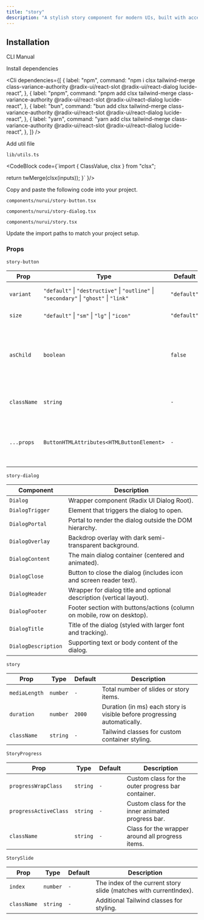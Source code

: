 ```yaml
---
title: "story"
description: "A stylish story component for modern UIs, built with accessibility and animation in mind."
---
```


<ComponentPreview componentName="story" />

## Installation

<Tabs defaultValue="cli">

<TabsList>
  <TabsTrigger value="cli">CLI</TabsTrigger>
  <TabsTrigger value="manual">Manual</TabsTrigger>
</TabsList>

<TabsContent value="cli">
  <Cli />
</TabsContent>

<TabsContent value="manual">

<Steps>

<Step>Install dependencies</Step>

<Cli
  dependencies={[
    {
      label: "npm",
      command:
        "npm i clsx tailwind-merge class-variance-authority @radix-ui/react-slot @radix-ui/react-dialog lucide-react",
    },
    {
      label: "pnpm",
      command:
        "pnpm add clsx tailwind-merge class-variance-authority @radix-ui/react-slot @radix-ui/react-dialog lucide-react",
    },
    {
      label: "bun",
      command:
        "bun add clsx tailwind-merge class-variance-authority @radix-ui/react-slot @radix-ui/react-dialog lucide-react",
    },
    {
      label: "yarn",
      command:
        "yarn add clsx tailwind-merge class-variance-authority @radix-ui/react-slot @radix-ui/react-dialog lucide-react",
    },
  ]}
/>

<Step>Add util file</Step>

`lib/utils.ts`

<CodeBlock 
code={`import { ClassValue, clsx } from "clsx";

  return twMerge(clsx(inputs));
}`
}/>

<Step>Copy and paste the following code into your project.</Step>

`components/nurui/story-button.tsx`

<CodeBlock componentName="story" fileName="story-button" />

`components/nurui/story-dialog.tsx`

<CodeBlock componentName="story" fileName="story-dialog" />

`components/nurui/story.tsx`

<CodeBlock componentName="story" fileName="story" />

<Step>Update the import paths to match your project setup.</Step>
   
</Steps>

</TabsContent>

</Tabs>

### Props

`story-button`

| Prop        | Type                                                                                    | Default     | Description                                                                    |
| ----------- | --------------------------------------------------------------------------------------- | ----------- | ------------------------------------------------------------------------------ |
| `variant`   | `"default"` \| `"destructive"` \| `"outline"` \| `"secondary"` \| `"ghost"` \| `"link"` | `"default"` | Visual style of the button.                                                    |
| `size`      | `"default"` \| `"sm"` \| `"lg"` \| `"icon"`                                             | `"default"` | Size of the button.                                                            |
| `asChild`   | `boolean`                                                                               | `false`     | If true, renders a `Slot` component instead of a `button`. Useful for nesting. |
| `className` | `string`                                                                                | `-`         | Tailwind classes to override styles.                                           |
| `...props`  | `ButtonHTMLAttributes<HTMLButtonElement>`                                               | `-`         | Standard button props like `onClick`, `disabled`, etc.                         |

`story-dialog`

| Component           | Description                                                             |
| ------------------- | ----------------------------------------------------------------------- |
| `Dialog`            | Wrapper component (Radix UI Dialog Root).                               |
| `DialogTrigger`     | Element that triggers the dialog to open.                               |
| `DialogPortal`      | Portal to render the dialog outside the DOM hierarchy.                  |
| `DialogOverlay`     | Backdrop overlay with dark semi-transparent background.                 |
| `DialogContent`     | The main dialog container (centered and animated).                      |
| `DialogClose`       | Button to close the dialog (includes icon and screen reader text).      |
| `DialogHeader`      | Wrapper for dialog title and optional description (vertical layout).    |
| `DialogFooter`      | Footer section with buttons/actions (column on mobile, row on desktop). |
| `DialogTitle`       | Title of the dialog (styled with larger font and tracking).             |
| `DialogDescription` | Supporting text or body content of the dialog.                          |

`story`

| Prop          | Type     | Default | Description                                                              |
| ------------- | -------- | ------- | ------------------------------------------------------------------------ |
| `mediaLength` | `number` | `-`     | Total number of slides or story items.                                   |
| `duration`    | `number` | `2000`  | Duration (in ms) each story is visible before progressing automatically. |
| `className`   | `string` | `-`     | Tailwind classes for custom container styling.                           |

`StoryProgress`

| Prop                  | Type     | Default | Description                                        |
| --------------------- | -------- | ------- | -------------------------------------------------- |
| `progressWrapClass`   | `string` | `-`     | Custom class for the outer progress bar container. |
| `progressActiveClass` | `string` | `-`     | Custom class for the inner animated progress bar.  |
| `className`           | `string` | `-`     | Class for the wrapper around all progress items.   |

`StorySlide`

| Prop        | Type     | Default | Description                                                       |
| ----------- | -------- | ------- | ----------------------------------------------------------------- |
| `index`     | `number` | `-`     | The index of the current story slide (matches with currentIndex). |
| `className` | `string` | `-`     | Additional Tailwind classes for styling.                          |
